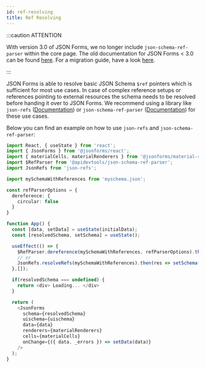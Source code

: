 ```yaml
---
id: ref-resolving
title: Ref Resolving
---
```


:::caution ATTENTION

With version 3.0 of JSON Forms, we no longer include `json-schema-ref-parser` within the core page.
The old documentation for JSON Forms < 3.0 can be found <a href="/docs/deprecated/ref-resolving-legacy">here</a>.
For a migration guide, have a look [here](https://github.com/eclipsesource/jsonforms/blob/master/MIGRATION.md).

:::

JSON Forms is able to resolve basic JSON Schema `$ref` pointers which is sufficient for most use cases.
In case of complex reference setups or references pointing to external resources the schema needs to be resolved before handing it over to JSON Forms.
We recommend using a library like `json-refs` ([Documentation](https://github.com/whitlockjc/json-refs/tree/master/docs)) or `json-schema-ref-parser` ([Documentation](https://apitools.dev/json-schema-ref-parser/)) for these use cases.

Below you can find an example on how to use `json-refs` and `json-schema-ref-parser`:

```ts
import React, { useState } from 'react';
import { JsonForms } from '@jsonforms/react';
import { materialCells, materialRenderers } from '@jsonforms/material-renderers';
import $RefParser from '@apidevtools/json-schema-ref-parser';
import JsonRefs from 'json-refs';

import mySchemaWithReferences from 'myschema.json';

const refParserOptions = {
  dereference: {
    circular: false
  }
}

function App() {
  const [data, setData] = useState(initialData);
  const [resolvedSchema, setSchema] = useState();

  useEffect(() => {
    $RefParser.dereference(mySchemaWithReferences, refParserOptions).then(res => setSchema(res.$schema));
    // or
    JsonRefs.resolveRefs(mySchemaWithReferences).then(res => setSchema(res.resolved));
  },[]);

  if(resolvedSchema === undefined) {
    return <div> Loading... </div>
  }

  return (
    <JsonForms
      schema={resolvedSchema}
      uischema={uischema}
      data={data}
      renderers={materialRenderers}
      cells={materialCells}
      onChange={({ data, _errors }) => setData(data)}
    />
  );
}
```

